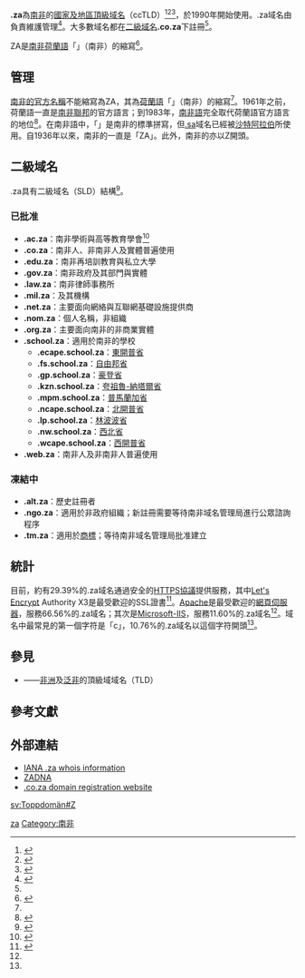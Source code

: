{{Infobox Top level domain
| name                  = .za
| image                 = 
| image_size            = 
| introduced            = {{Start date and age|df=y|1990}}
| type                  = [[國家和地區頂級域|國家及地區頂級域名]]
| status                = 活跃
| registry              = {{le|南非中央登記處|ZA Central Registry}}
| sponsor               = {{le|南非域名管理局|ZADNA}}
| intendeduse           = {{ZAF}}相关的内容
| actualuse             = 在南非广泛使用
| registereddomains     = 
| dateregistereddomains = 
| refregistereddomains  = 
| restrictions          = 二級域名.co.za沒有註冊限制；其他子域名有不同註冊限制
| structure             = 僅可在对应二级域名规则的允许下注册三级域名
| document              = [http://zadna.org.za/documents/DNA_Articles2.pdf Articles of Association of ZADNA]
| disputepolicy         = [https://zadna.org.za/content/page/rights-protection/ Alternative Dispute Resolution (ADR)]
| website               = [http://registry.net.za/ ZACR]
| dnssec                = 是
}}

'''.za'''為[[南非|南非]]的[[國家和地區頂級域|國家及地區頂級域名]]（ccTLD）<ref>{{Cite book|title=常用电脑词语速查手册|last=何弘主编|first=|publisher=西安：西安出版社|date=2000-07|isbn=7-80594-644-2|location=|pages=201-202}}</ref><ref>{{Cite book|title=英德汉广播电视技术词典|last=（德）赫伯特·蒂尔曼（Herbert Tillmann）编；梁瑛等译|first=|publisher=北京：中国广播电视出版社|year=2002|isbn=7-5043-3793-5|location=|pages=440-442}}</ref><ref>{{Cite book|title=大学计算机基础|last=刘丕娥主编|first=|publisher=哈尔滨：哈尔滨工业大学出版社|year=2010|isbn=978-7-5603-3056-3|location=|pages=342-345}}</ref>，於1990年開始使用。.za域名由{{le|南非域名管理局|ZADNA}}負責維護管理<ref name="zadna">{{Cite web|url=https://www.zadna.org.za/|title=.za Domain Name Authority|website=www.zadna.org.za|language=en|access-date=2017-06-05|archive-date=2021-05-16|archive-url=https://web.archive.org/web/20210516055143/https://www.zadna.org.za/|dead-url=no}}</ref>。大多數域名都在[[二級域名|二級域名]]'''.co.za'''下註冊<ref name="zadna"/>。

ZA是[[南非荷蘭語|南非荷蘭語]]「{{lang|nl|Zuid-Afrika}}」（南非）的縮寫<ref name="Domain Names">{{Cite web|url=https://books.google.com.tw/books?id=Ae19AwAAQBAJ&pg=PT135&lpg=PT135&dq=%22Zuid+Afrika%22++%22.za%22&source=bl&ots=MyY4VaDo7H&sig=ACfU3U1tq_bm-5st8XFlDVmVWStckzCCjA&hl=zh-TW&sa=X&ved=2ahUKEwjdzavNzYvlAhXuxIsBHdf9A7IQ6AEwD3oECAoQAQ#v=onepage&q=%22Zuid%20Afrika%22%20%20%22.za%22&f=false|title=The Business of Domain Names|date=2014-05-02|access-date=2019-10-08|language=en|archive-url=https://web.archive.org/web/20200517100539/https://books.google.com.tw/books?id=Ae19AwAAQBAJ&pg=PT135&lpg=PT135&dq=%22Zuid+Afrika%22++%22.za%22&source=bl&ots=MyY4VaDo7H&sig=ACfU3U1tq_bm-5st8XFlDVmVWStckzCCjA&hl=zh-TW&sa=X&ved=2ahUKEwjdzavNzYvlAhXuxIsBHdf9A7IQ6AEwD3oECAoQAQ#v=onepage&q=%22Zuid%20Afrika%22%20%20%22.za%22&f=false|archive-date=2020-05-17|dead-url=no}}</ref>。

== 管理 ==
[[南非國名|南非的官方名稱]]不能縮寫為ZA，其為[[荷蘭語|荷蘭語]]「{{lang|nl|Zuid-Afrika}}」（南非）的縮寫<ref name="Domain Names"/>。1961年之前，荷蘭語一直是[[南非聯邦|南非聯邦]]的官方語言；到1983年，[[南非語|南非語]]完全取代荷蘭語官方語言的地位<ref>{{Cite web |url=http://www.ir-basilica.com/3-%E3%80%8C%E6%96%B9%E8%A8%80%E3%80%8D%E4%B9%8B%E8%AC%8E%EF%BC%9A%E5%8D%97%E9%9D%9E%E8%AA%9E%E6%98%AF%E6%80%8E%E6%A8%A3%E6%88%90%E7%82%BA%E5%AE%98%E6%96%B9%E8%AA%9E%E8%A8%80%E7%9A%84%EF%BC%9F/ |title=「方言」之謎：南非語是怎樣成為官方語言的？ |publisher=平行時空 |date=2014年2月6日 |accessdate=2018年11月11日 |archive-date=2018年11月11日 |archive-url=https://web.archive.org/web/20181111133702/http://www.ir-basilica.com/3-%E3%80%8C%E6%96%B9%E8%A8%80%E3%80%8D%E4%B9%8B%E8%AC%8E%EF%BC%9A%E5%8D%97%E9%9D%9E%E8%AA%9E%E6%98%AF%E6%80%8E%E6%A8%A3%E6%88%90%E7%82%BA%E5%AE%98%E6%96%B9%E8%AA%9E%E8%A8%80%E7%9A%84%EF%BC%9F/ |dead-url=no }}</ref>。在南非語中，「{{lang|af|Suid-Afrika}}」是南非的標準拼寫，但[[.sa|.sa]]域名已經被[[沙特阿拉伯|沙特阿拉伯]]所使用。自1936年以來，南非的{{le|國際車輛註冊代碼|International vehicle registration code}}一直是「ZA」。此外，南非的{{le|航空器註冊編號前綴列表|List of aircraft registration prefixes|航空器註冊編號前綴}}亦以Z開頭。

== 二級域名 ==
.za具有二級域名（SLD）結構<ref>{{Cite web|url=https://www.zadna.org.za/content/page/policies/|title=Policies - .za Domain Name Authority|website=www.zadna.org.za|language=en|access-date=2017-07-14|archive-date=2021-05-16|archive-url=https://web.archive.org/web/20210516055156/https://www.zadna.org.za/content/page/policies/|dead-url=no}}</ref>。

=== 已批准 ===
* '''.ac.za'''：南非學術與高等教育學會<ref>{{Citation|last=Eagleeyenaran|title=English: AC.ZA is a moderated domain intended for use by higher education institutions, learned societies and associated research and support institutions that are domiciled in the Republic of South Africa.|date=2017-07-14|url=https://commons.wikimedia.org/w/index.php?title=File:Approved_AC_ZA_Charter_20Nov2015.pdf&oldid=251755358|language=en|access-date=2017-07-14}}</ref>
* '''.co.za'''：南非人、非南非人及實體普遍使用
* '''.edu.za'''：南非再培訓教育與私立大學
* '''.gov.za'''：南非政府及其部門與實體
* '''.law.za'''：南非律師事務所
* '''.mil.za'''：{{le|國防部 (南非)|Department of Defence (South Africa)|南非國防部}}及其機構
* '''.net.za'''：主要面向網絡與互聯網基礎設施提供商
* '''.nom.za'''：個人名稱，非組織
* '''.org.za'''：主要面向南非的非商業實體
* '''.school.za'''：適用於南非的學校
** '''.ecape.school.za'''：[[東開普省|東開普省]]
** '''.fs.school.za'''：[[自由邦省|自由邦省]]
** '''.gp.school.za'''：[[豪登省|豪登省]]
** '''.kzn.school.za'''：[[夸祖魯-納塔爾省|夸祖魯-納塔爾省]]
** '''.mpm.school.za'''：[[普馬蘭加省|普馬蘭加省]]
** '''.ncape.school.za'''：[[北開普省|北開普省]]
** '''.lp.school.za'''：[[林波波省|林波波省]]
** '''.nw.school.za'''：[[西北省_(南非)|西北省]]
** '''.wcape.school.za'''：[[西開普省|西開普省]]
* '''.web.za'''：南非人及非南非人普遍使用

=== 凍結中 ===
* '''.alt.za'''：歷史註冊者
* '''.ngo.za'''：適用於非政府組織；新註冊需要等待南非域名管理局進行公眾諮詢程序
* '''.tm.za'''：適用於[[商標|商標]]；等待南非域名管理局批准建立

== 統計 ==
目前，約有29.39%的.za域名通過安全的[[超文本傳輸安全協議|HTTPS協議]]提供服務，其中[[Let's_Encrypt|Let's Encrypt]] Authority X3是最受歡迎的SSL證書<ref name=":0">{{Cite web|url=https://www.avidom.co.za/internet-statistics-of-south-african|title=Internet statistics of South African avidom.co.za|website=www.avidom.co.za|language=en|access-date=2017-02-20}}{{Dead link}}</ref>。[[Apache_HTTP_Server|Apache]]是最受歡迎的[[網頁伺服器|網頁伺服器]]，服務66.56%的.za域名；其次是[[網際網路資訊服務|Microsoft-IIS]]，服務11.60%的.za域名<ref name=":0"/>。域名中最常見的第一個字符是「c」，10.76%的.za域名以這個字符開頭<ref name=":0"/>。

== 參見 ==
* {{le|.africa}}——[[非洲|非洲]]及[[泛非主義|泛非]]的頂級域域名（TLD）

== 參考文獻 ==
{{Reflist}}

== 外部連結 ==
{{Sister project links
 |b=no|c=Category:.za|d=y|m=no|mw=no|n=no|q=no|s=no|species=no|v=no|voy=no|wikt=no}}
* [http://www.iana.org/root-whois/za.htm IANA .za whois information] {{Wayback|url=http://www.iana.org/root-whois/za.htm |date=20060611214949 }}
* [http://www.zadna.org.za/ ZADNA] {{Wayback|url=http://www.zadna.org.za/ |date=20110423194546 }}
* [http://co.za/ .co.za domain registration website] {{Wayback|url=http://co.za/ |date=20060612064841 }}

{{CcTLD}}

{{DEFAULTSORT:ZA}}
[[Category:國家及地區頂級域|za]]
[[Category:南非|Category:南非]]

[[sv:Toppdomän#Z|sv:Toppdomän#Z]]